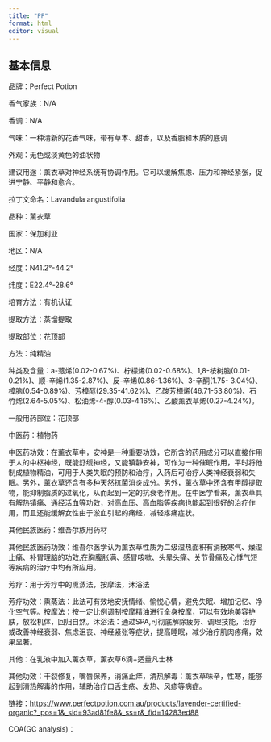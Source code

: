 ```yaml
---
title: "PP"
format: html
editor: visual
---
```


## 基本信息

品牌：Perfect Potion

香气家族：N/A

香调：N/A

气味：一种清新的花香气味，带有草本、甜香，以及香脂和木质的底调

外观：无色或淡黄色的油状物

建议用途：薰衣草对神经系统有协调作用。它可以缓解焦虑、压力和神经紧张，促进宁静、平静和愈合。

拉丁文命名：Lavandula angustifolia

品种：薰衣草

国家：保加利亚

地区：N/A

经度：N41.2°-44.2°

纬度：E22.4°-28.6°

培育方法：有机认证

提取方法：蒸馏提取

提取部位：花顶部

方法：纯精油

种类及含量：a-蒎烯(0.02-0.67%)、柠檬烯(0.02-0.68%)、1,8-桉树脑(0.01-0.21%)、顺-辛烯(1.35-2.87%)、反-辛烯(0.86-1.36%)、3-辛酮(1.75- 3.04%)、樟脑(0.54-0.89%)、芳樟醇(29.35-41.62%)、乙酸芳樟烯(46.71-53.80%)、石竹烯(2.64-5.05%)、松油烯-4-醇(0.03-4.16%)、乙酸薰衣草烯(0.27-4.24%)。

一般用药部位：花顶部

中医药：植物药

中医药功效：在薰衣草中，安神是一种重要功效，它所含的药用成分可以直接作用于人的中枢神经，既能舒缓神经，又能镇静安神，可作为一种催眠作用，平时将他制成植物精油，可用于人类失眠的预防和治疗，入药后可治疗人类神经衰弱和失眠。另外，薰衣草还含有多种天然抗菌消炎成分。另外，薰衣草中还含有甲醇提取物，能抑制脂质的过氧化，从而起到一定的抗衰老作用。在中医学看来，薰衣草具有解热镇痛、通经活血等功效，对高血压、高血脂等疾病也能起到很好的治疗作用，而且还能缓解女性由于淤血引起的痛经，减轻疼痛症状。

其他民族医药：维吾尔族用药材

其他民族医药功效：维吾尔医学认为薰衣草性质为二级湿热面积有消散寒气、燥湿止痛、补胃理脑的功效,在胸腹胀满、感冒咳嗽、头晕头痛、关节骨痛及心悸气短等疾病的治疗中均有所应用。

芳疗：用于芳疗中的熏蒸法，按摩法，沐浴法

芳疗功效：熏蒸法：此法可有效地安抚情绪、愉悦心情，避免失眠、增加记忆、净化空气等。按摩法：按一定比例调制按摩精油进行全身按摩，可以有效地美容护肤，放松机体，回归自然。沐浴法：通过SPA,可彻底解除疲劳、调理技能，治疗或改善神经衰弱、焦虑沮丧、神经紧张等症状，提高睡眠，减少治疗肌肉疼痛，效果显著。

其他：在乳液中加入薰衣草，薰衣草6滴+适量凡士林

其他功效：干裂修复，嘴唇保养，消痛止痒，清热解毒：薰衣草味辛，性寒，能够起到清热解毒的作用，辅助治疗口舌生疮、发热、风疹等病症。

链接：<https://www.perfectpotion.com.au/products/lavender-certified-organic?_pos=1&_sid=93ad81fe8&_ss=r&_fid=14283ed88>

COA(GC analysis)：
